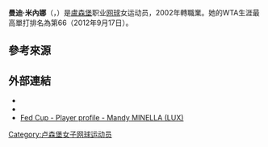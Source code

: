 {{Infobox 网球
|姓名=Mandy Minella
|image= [[File:MANDY_MINELLA.jpg|250px]]
|国籍={{LUX}}
|生年=1985年
|生日={{birth date and age|mf=yes|1985|11|22}}
|出生地=[[盧森堡|盧森堡]][[阿尔泽特河畔埃施|阿尔泽特河畔埃施]]
|居住地=[[盧森堡|盧森堡]][[阿尔泽特河畔埃施|阿尔泽特河畔埃施]]
|身高=180
|体重=65
|持拍手=右
|反拍=雙手
|转职业年=2002年
|球拍=
|球衣=
|球鞋=
|单打最高排名=66（2012年9月17日）
|双打最高排名=47（2013年4月29日）
|现单打排名=100（2019年5月27日）
|现双打排名=137（2019年5月27日）
|单打冠军头衔=（WTA）0（ITF）15
|双打冠军头衔=（WTA）2（ITF）8
|职业战绩={{tennis record|won=460|lost=376}}
|雙打職業戰績={{tennis record|won=166|lost=182}}
|奖金=$1,732,528[[美元|美元]]
|澳网最好成绩=第二輪（2014,2017）
|法网最好成绩=第二輪（2019）
|温网最好成绩=第二輪（2016）
|美网最好成绩=第三輪（2010,2012）
|澳網雙打最好成績=第二輪（2013,2015,2017）
|法網雙打最好成績=第二輪（2012）
|溫網雙打最好成績=第三輪（2012）
|美網雙打最好成績=第一輪（2012,2013,2015）
|大满贯个数=
|奥运会最好成绩=
}}

'''曼迪·米內娜'''（{{lang-en|'''Mandy Minella'''}}，{{bd|1985年|11月22日|catIdx=Minella, Mandy}}）是[[盧森堡|盧森堡]]职业[[网球|网球]]女运动员，2002年轉職業。她的WTA生涯最高單打排名為第66（2012年9月17日）。

==參考來源==
{{reflist}}

==外部連結==
* {{WTA|9755}}
* {{ITF Profile|id=35012612}}
* [http://www.fedcup.com/en/players/player/profile.aspx?playerid=35012612 Fed Cup - Player profile - Mandy MINELLA (LUX)] {{Wayback|url=http://www.fedcup.com/en/players/player/profile.aspx?playerid=35012612 |date=20160426024305 }}

{{DEFAULTSORT:Minella, Mandy}}

[[Category:卢森堡女子网球运动员|Category:卢森堡女子网球运动员]]
